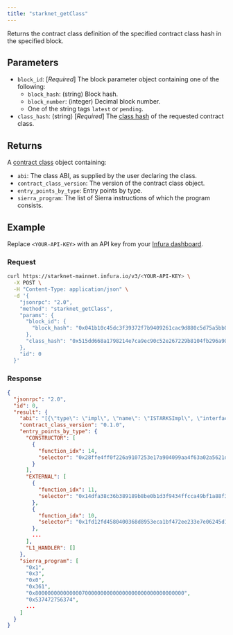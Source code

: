 ```yaml
---
title: "starknet_getClass"
---
```



Returns the contract class definition of the specified contract class hash in the specified block.

## Parameters

- `block_id`: [*Required*] The block parameter object containing one of the following:
  - `block_hash`: (string) Block hash.
  - `block_number`: (integer) Decimal block number.
  - One of the string tags `latest` or `pending`.
- `class_hash`: (string) [*Required*] The
  [class hash](https://docs.starknet.io/documentation/architecture_and_concepts/Smart_Contracts/class-hash/)
  of the requested contract class.

## Returns

A [contract class](https://docs.starknet.io/documentation/architecture_and_concepts/Smart_Contracts/contract-classes/)
object containing:

- `abi`: The class ABI, as supplied by the user declaring the class.
- `contract_class_version`: The version of the contract class object.
- `entry_points_by_type`: Entry points by type.
- `sierra_program`: The list of Sierra instructions of which the program consists.

## Example

Replace `<YOUR-API-KEY>` with an API key from your [Infura dashboard](https://infura.io/dashboard).

### Request

<Tabs>
<TabItem value="curl">

```bash
curl https://starknet-mainnet.infura.io/v3/<YOUR-API-KEY> \
  -X POST \
  -H "Content-Type: application/json" \
  -d '{
    "jsonrpc": "2.0",
    "method": "starknet_getClass",
    "params": {
      "block_id": {
        "block_hash": "0x041b10c45dc3f39372f7b9409261cac9d880c5d75a5bb077d028db20b1bd76c4"
      },
      "class_hash": "0x515dd668a1798214e7ca9ec90c52e267229b8104fb296a90f20b6f70baaef53"
    },
    "id": 0
  }'
```

</TabItem>
</Tabs>

### Response

<Tabs>
<TabItem value="JSON">

```json
{
  "jsonrpc": "2.0",
  "id": 0,
  "result": {
    "abi": "[{\"type\": \"impl\", \"name\": \"ISTARKSImpl\", \"interface_name\": \"ins::ins::ISTARKS\"}, {\"type\": \"interface\", \"name\": \"ins::ins::ISTARKS\", \"items\": [{\"type\": \"function\", \"name\": \"get_total_supply\", \"inputs\": [{\"name\": \"tick\", \"type\": \"core::felt252\"}], \"outputs\": [{\"type\": \"core::integer::u128\"}], \"state_mutability\": \"view\"}, {\"type\": \"function\", \"name\": \"get_max_supply\", \"inputs\": [{\"name\": \"tick\", \"type\": \"core::felt252\"}], \"outputs\": [{\"type\": \"core::integer::u128\"}], \"state_mutability\": \"view\"}, {\"type\": \"function\", \"name\": \"balance_of\", \"inputs\": [{\"name\": \"tick\", \"type\": \"core::felt252\"}, {\"name\": \"account\", \"type\": \"core::starknet::contract_address::ContractAddress\"}], \"outputs\": [{\"type\": \"core::integer::u128\"}], \"state_mutability\": \"view\"}, {\"type\": \"function\", \"name\": \"allowance\", \"inputs\": [{\"name\": \"tick\", \"type\": \"core::felt252\"}, {\"name\": \"owner\", \"type\": \"core::starknet::contract_address::ContractAddress\"}, {\"name\": \"spender\", \"type\": \"core::starknet::contract_address::ContractAddress\"}], \"outputs\": [{\"type\": \"core::integer::u128\"}], \"state_mutability\": \"view\"}, {\"type\": \"function\", \"name\": \"get_holders\", \"inputs\": [{\"name\": \"tick\", \"type\": \"core::felt252\"}], \"outputs\": [{\"type\": \"core::integer::u128\"}], \"state_mutability\": \"view\"}, {\"type\": \"function\", \"name\": \"transfer\", \"inputs\": [{\"name\": \"tick\", \"type\": \"core::felt252\"}, {\"name\": \"recipient\", \"type\": \"core::starknet::contract_address::ContractAddress\"}, {\"name\": \"amount\", \"type\": \"core::integer::u128\"}], \"outputs\": [], \"state_mutability\": \"external\"}, {\"type\": \"function\", \"name\": \"transfer_from\", \"inputs\": [{\"name\": \"tick\", \"type\": \"core::felt252\"}, {\"name\": \"sender\", \"type\": \"core::starknet::contract_address::ContractAddress\"}, {\"name\": \"recipient\", \"type\": \"core::starknet::contract_address::ContractAddress\"}, {\"name\": \"amount\", \"type\": \"core::integer::u128\"}], \"outputs\": [], \"state_mutability\": \"external\"}, {\"type\": \"function\", \"name\": \"approve\", \"inputs\": [{\"name\": \"tick\", \"type\": \"core::felt252\"}, {\"name\": \"spender\", \"type\": \"core::starknet::contract_address::ContractAddress\"}, {\"name\": \"amount\", \"type\": \"core::integer::u128\"}], \"outputs\": [], \"state_mutability\": \"external\"}, {\"type\": \"function\", \"name\": \"increase_allowance\", \"inputs\": [{\"name\": \"tick\", \"type\": \"core::felt252\"}, {\"name\": \"spender\", \"type\": \"core::starknet::contract_address::ContractAddress\"}, {\"name\": \"added_value\", \"type\": \"core::integer::u128\"}], \"outputs\": [], \"state_mutability\": \"external\"}, {\"type\": \"function\", \"name\": \"decrease_allowance\", \"inputs\": [{\"name\": \"tick\", \"type\": \"core::felt252\"}, {\"name\": \"spender\", \"type\": \"core::starknet::contract_address::ContractAddress\"}, {\"name\": \"subtracted_value\", \"type\": \"core::integer::u128\"}], \"outputs\": [], \"state_mutability\": \"external\"}, {\"type\": \"function\", \"name\": \"Inscribe\", \"inputs\": [{\"name\": \"tick\", \"type\": \"core::felt252\"}], \"outputs\": [], \"state_mutability\": \"external\"}, {\"type\": \"function\", \"name\": \"Deploy\", \"inputs\": [{\"name\": \"tick\", \"type\": \"core::felt252\"}, {\"name\": \"maxSupply\", \"type\": \"core::integer::u128\"}, {\"name\": \"maxPerMint\", \"type\": \"core::integer::u128\"}], \"outputs\": [], \"state_mutability\": \"external\"}, {\"type\": \"function\", \"name\": \"get_tick_counter\", \"inputs\": [], \"outputs\": [{\"type\": \"core::integer::u128\"}], \"state_mutability\": \"view\"}, {\"type\": \"function\", \"name\": \"get_ticks\", \"inputs\": [], \"outputs\": [{\"type\": \"core::array::Array::\u003ccore::integer::u128\u003e\"}], \"state_mutability\": \"view\"}]}, {\"type\": \"constructor\", \"name\": \"constructor\", \"inputs\": [{\"name\": \"_admin\", \"type\": \"core::starknet::contract_address::ContractAddress\"}, {\"name\": \"_ff\", \"type\": \"core::starknet::contract_address::ContractAddress\"}, {\"name\": \"_eth\", \"type\": \"core::starknet::contract_address::ContractAddress\"}, {\"name\": \"_firstTick\", \"type\": \"core::felt252\"}, {\"name\": \"_firstTickSupply\", \"type\": \"core::integer::u128\"}, {\"name\": \"_firstTickPerMint\", \"type\": \"core::integer::u128\"}]}, {\"type\": \"event\", \"name\": \"ins::ins::STARKS::Transfer\", \"kind\": \"struct\", \"members\": [{\"name\": \"tick\", \"type\": \"core::felt252\", \"kind\": \"data\"}, {\"name\": \"from\", \"type\": \"core::starknet::contract_address::ContractAddress\", \"kind\": \"data\"}, {\"name\": \"to\", \"type\": \"core::starknet::contract_address::ContractAddress\", \"kind\": \"data\"}, {\"name\": \"value\", \"type\": \"core::integer::u128\", \"kind\": \"data\"}]}, {\"type\": \"event\", \"name\": \"ins::ins::STARKS::Approval\", \"kind\": \"struct\", \"members\": [{\"name\": \"tick\", \"type\": \"core::felt252\", \"kind\": \"data\"}, {\"name\": \"owner\", \"type\": \"core::starknet::contract_address::ContractAddress\", \"kind\": \"data\"}, {\"name\": \"spender\", \"type\": \"core::starknet::contract_address::ContractAddress\", \"kind\": \"data\"}, {\"name\": \"value\", \"type\": \"core::integer::u128\", \"kind\": \"data\"}]}, {\"type\": \"event\", \"name\": \"ins::ins::STARKS::Deploy\", \"kind\": \"struct\", \"members\": [{\"name\": \"tick\", \"type\": \"core::felt252\", \"kind\": \"data\"}, {\"name\": \"maxSupply\", \"type\": \"core::integer::u128\", \"kind\": \"data\"}, {\"name\": \"maxPerMint\", \"type\": \"core::integer::u128\", \"kind\": \"data\"}]}, {\"type\": \"event\", \"name\": \"ins::ins::STARKS::Event\", \"kind\": \"enum\", \"variants\": [{\"name\": \"Transfer\", \"type\": \"ins::ins::STARKS::Transfer\", \"kind\": \"nested\"}, {\"name\": \"Approval\", \"type\": \"ins::ins::STARKS::Approval\", \"kind\": \"nested\"}, {\"name\": \"Deploy\", \"type\": \"ins::ins::STARKS::Deploy\", \"kind\": \"nested\"}]}]",
    "contract_class_version": "0.1.0",
    "entry_points_by_type": {
      "CONSTRUCTOR": [
        {
          "function_idx": 14,
          "selector": "0x28ffe4ff0f226a9107253e17a904099aa4f63a02a5621de0576e5aa71bc5194"
        }
      ],
      "EXTERNAL": [
        {
          "function_idx": 11,
          "selector": "0x14dfa38c36b389189b8be0b1d3f9434ffcca49bf1a88f3658579d23d16368f"
        },
        {
          "function_idx": 10,
          "selector": "0x1fd12fd4580400368d8953eca1bf472ee233e7e06245d1ef8c176ff12bd3c4"
        },
        ...
      ],
      "L1_HANDLER": []
    },
    "sierra_program": [
      "0x1",
      "0x3",
      "0x0",
      "0x361",
      "0x800000000000000700000000000000000000000000000000",
      "0x537472756374",
      ...
    ]
  }
}
```

</TabItem>
</Tabs>
